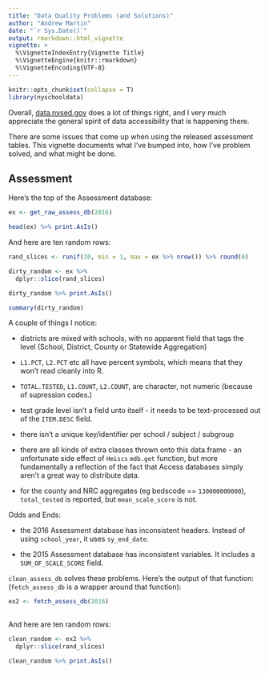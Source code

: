 ```yaml
---
title: "Data Quality Problems (and Solutions)"
author: "Andrew Martin"
date: "`r Sys.Date()`"
output: rmarkdown::html_vignette
vignette: >
  %\VignetteIndexEntry{Vignette Title}
  %\VignetteEngine{knitr::rmarkdown}
  %\VignetteEncoding{UTF-8}
---
```


```r
knitr::opts_chunk$set(collapse = T)
library(nyschooldata)
```

Overall, [data.nysed.gov](http://data.nysed.gov/) does a lot of things right, and I very much appreciate the general spirit of data accessibility that is happening there.

There are some issues that come up when using the released assessment tables.  This vignette documents what I've bumped into, how I've problem solved, and what might be done.

## Assessment 

Here's the top of the Assessment database:

```r
ex <- get_raw_assess_db(2016)
```

```r

head(ex) %>% print.AsIs()

```

And here are ten random rows:
```r

rand_slices <- runif(10, min = 1, max = ex %>% nrow()) %>% round(0)

dirty_random <- ex %>% 
  dplyr::slice(rand_slices) 

dirty_random %>% print.AsIs()

summary(dirty_random)
```

A couple of things I notice:

- districts are mixed with schools, with no apparent field that tags the level (School, District, County or Statewide Aggregation)

- `L1.PCT`, `L2.PCT` etc all have percent symbols, which means that they won't read cleanly into R.

- `TOTAL.TESTED`, `L1.COUNT`, `L2.COUNT`, are character, not numeric (because of supression codes.)

- test grade level isn't a field unto itself - it needs to be text-processed out of the `ITEM.DESC` field.

- there isn't a unique key/identifier per school / subject / subgroup 

- there are all kinds of extra classes thrown onto this data.frame - an unfortunate side effect of `Hmiscs` `mdb.get` function, but more fundamentally a reflection of the fact that Access databases simply aren't a great way to distribute data.

- for the county and NRC aggregates (eg bedscode == `130000000000`), `total_tested` is reported, but `mean_scale_score` is not.

Odds and Ends:

- the 2016 Assessment database has inconsistent headers.  Instead of using `school_year`, it uses `sy_end_date`.

- the 2015 Assessment database has inconsistent variables.  It includes a `SUM_OF_SCALE_SCORE` field.

`clean_assess_db` solves these problems.  Here's the output of that function:
 (`fetch_assess_db` is a wrapper around that function):
 
```r

ex2 <- fetch_assess_db(2016)
  
```

And here are ten random rows:
```r

clean_random <- ex2 %>% 
  dplyr::slice(rand_slices) 

clean_random %>% print.AsIs()

```
